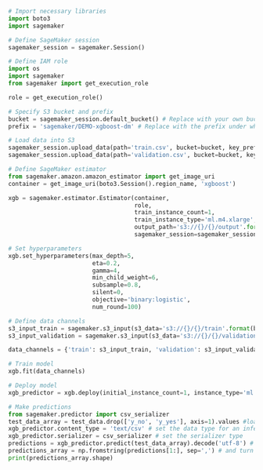 ```python
# Import necessary libraries
import boto3
import sagemaker

# Define SageMaker session
sagemaker_session = sagemaker.Session()

# Define IAM role
import os
import sagemaker
from sagemaker import get_execution_role

role = get_execution_role()

# Specify S3 bucket and prefix
bucket = sagemaker_session.default_bucket() # Replace with your own bucket name if not using the default bucket
prefix = 'sagemaker/DEMO-xgboost-dm' # Replace with the prefix under which you want to store the data

# Load data into S3
sagemaker_session.upload_data(path='train.csv', bucket=bucket, key_prefix=prefix+'/train') # Replace 'train.csv' with your filename
sagemaker_session.upload_data(path='validation.csv', bucket=bucket, key_prefix=prefix+'/validation') # Replace 'validation.csv' with your filename

# Define SageMaker estimator
from sagemaker.amazon.amazon_estimator import get_image_uri
container = get_image_uri(boto3.Session().region_name, 'xgboost')

xgb = sagemaker.estimator.Estimator(container,
                                    role, 
                                    train_instance_count=1, 
                                    train_instance_type='ml.m4.xlarge',
                                    output_path='s3://{}/{}/output'.format(bucket, prefix),
                                    sagemaker_session=sagemaker_session)

# Set hyperparameters
xgb.set_hyperparameters(max_depth=5,
                        eta=0.2,
                        gamma=4,
                        min_child_weight=6,
                        subsample=0.8,
                        silent=0,
                        objective='binary:logistic',
                        num_round=100)

# Define data channels
s3_input_train = sagemaker.s3_input(s3_data='s3://{}/{}/train'.format(bucket, prefix), content_type='csv')
s3_input_validation = sagemaker.s3_input(s3_data='s3://{}/{}/validation/'.format(bucket, prefix), content_type='csv')

data_channels = {'train': s3_input_train, 'validation': s3_input_validation}

# Train model
xgb.fit(data_channels)

# Deploy model
xgb_predictor = xgb.deploy(initial_instance_count=1, instance_type='ml.m4.xlarge')

# Make predictions
from sagemaker.predictor import csv_serializer
test_data_array = test_data.drop(['y_no', 'y_yes'], axis=1).values #load some data into numpy array
xgb_predictor.content_type = 'text/csv' # set the data type for an inference
xgb_predictor.serializer = csv_serializer # set the serializer type
predictions = xgb_predictor.predict(test_data_array).decode('utf-8') # predict!
predictions_array = np.fromstring(predictions[1:], sep=',') # and turn the prediction into an array
print(predictions_array.shape)
```
